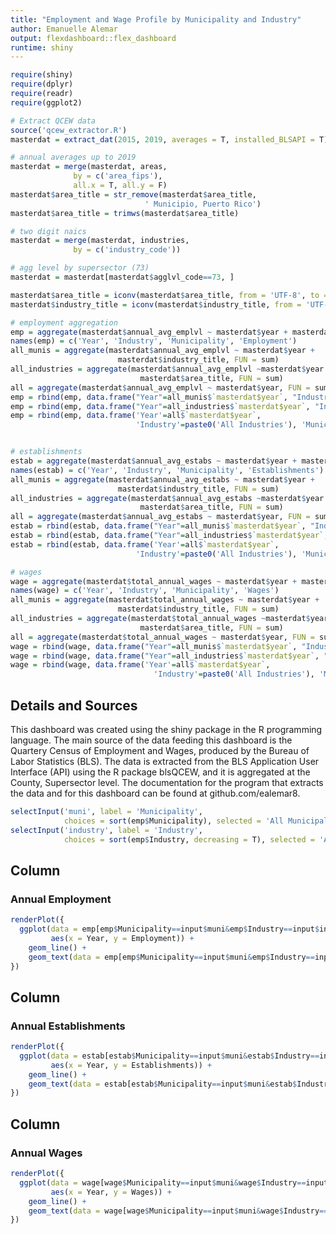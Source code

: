 ---
title: "Employment and Wage Profile by Municipality and Industry"
author: Emanuelle Alemar
output: flexdashboard::flex_dashboard
runtime: shiny
---
    

```{r dat, include=FALSE}
require(shiny)
require(dplyr)
require(readr)
require(ggplot2)

# Extract QCEW data 
source('qcew_extractor.R')
masterdat = extract_dat(2015, 2019, averages = T, installed_BLSAPI = T)

# annual averages up to 2019
masterdat = merge(masterdat, areas,
              by = c('area_fips'),
              all.x = T, all.y = F)
masterdat$area_title = str_remove(masterdat$area_title,
                              ' Municipio, Puerto Rico')
masterdat$area_title = trimws(masterdat$area_title)

# two digit naics
masterdat = merge(masterdat, industries,
              by = c('industry_code'))

# agg level by supersector (73)
masterdat = masterdat[masterdat$agglvl_code==73, ]

masterdat$area_title = iconv(masterdat$area_title, from = 'UTF-8', to = 'ASCII//TRANSLIT')
masterdat$industry_title = iconv(masterdat$industry_title, from = 'UTF-8', to = 'ASCII//TRANSLIT')

# employment aggregation
emp = aggregate(masterdat$annual_avg_emplvl ~ masterdat$year + masterdat$industry_title + masterdat$area_title, FUN = sum)
names(emp) = c('Year', 'Industry', 'Municipality', 'Employment')
all_munis = aggregate(masterdat$annual_avg_emplvl ~ masterdat$year +
                        masterdat$industry_title, FUN = sum)
all_industries = aggregate(masterdat$annual_avg_emplvl ~masterdat$year +
                             masterdat$area_title, FUN = sum)
all = aggregate(masterdat$annual_avg_emplvl ~ masterdat$year, FUN = sum)
emp = rbind(emp, data.frame("Year"=all_munis$`masterdat$year`, "Industry"=all_munis$`masterdat$industry_title`, "Municipality"=paste0('All Municipalities'), 'Employment'=all_munis$`masterdat$annual_avg_emplvl`))
emp = rbind(emp, data.frame("Year"=all_industries$`masterdat$year`, "Industry"=paste0('All Industries'), "Municipality"=all_industries$`masterdat$area_title`, "Employment"=all_industries$`masterdat$annual_avg_emplvl`))
emp = rbind(emp, data.frame('Year'=all$`masterdat$year`,
                            'Industry'=paste0('All Industries'), 'Municipality'=paste0('All Municipalities'), 'Employment'=all$`masterdat$annual_avg_emplvl`))


# establishments
estab = aggregate(masterdat$annual_avg_estabs ~ masterdat$year + masterdat$industry_title + masterdat$area_title, FUN = sum)
names(estab) = c('Year', 'Industry', 'Municipality', 'Establishments')
all_munis = aggregate(masterdat$annual_avg_estabs ~ masterdat$year +
                        masterdat$industry_title, FUN = sum)
all_industries = aggregate(masterdat$annual_avg_estabs ~masterdat$year +
                             masterdat$area_title, FUN = sum)
all = aggregate(masterdat$annual_avg_estabs ~ masterdat$year, FUN = sum)
estab = rbind(estab, data.frame("Year"=all_munis$`masterdat$year`, "Industry"=all_munis$`masterdat$industry_title`, "Municipality"=paste0('All Municipalities'), 'Establishments'=all_munis$`masterdat$annual_avg_estabs`))
estab = rbind(estab, data.frame("Year"=all_industries$`masterdat$year`, "Industry"=paste0('All Industries'), "Municipality"=all_industries$`masterdat$area_title`, "Establishments"=all_industries$`masterdat$annual_avg_estabs`))
estab = rbind(estab, data.frame('Year'=all$`masterdat$year`,
                            'Industry'=paste0('All Industries'), 'Municipality'=paste0('All Municipalities'), 'Establishments'=all$`masterdat$annual_avg_estabs`))

# wages
wage = aggregate(masterdat$total_annual_wages ~ masterdat$year + masterdat$industry_title + masterdat$area_title, FUN = sum)
names(wage) = c('Year', 'Industry', 'Municipality', 'Wages')
all_munis = aggregate(masterdat$total_annual_wages ~ masterdat$year +
                        masterdat$industry_title, FUN = sum)
all_industries = aggregate(masterdat$total_annual_wages ~masterdat$year +
                             masterdat$area_title, FUN = sum)
all = aggregate(masterdat$total_annual_wages ~ masterdat$year, FUN = sum)
wage = rbind(wage, data.frame("Year"=all_munis$`masterdat$year`, "Industry"=all_munis$`masterdat$industry_title`, "Municipality"=paste0('All Municipalities'), 'Wages'=all_munis$`masterdat$total_annual_wages`))
wage = rbind(wage, data.frame("Year"=all_industries$`masterdat$year`, "Industry"=paste0('All Industries'), "Municipality"=all_industries$`masterdat$area_title`, "Wages"=all_industries$`masterdat$total_annual_wages`))
wage = rbind(wage, data.frame('Year'=all$`masterdat$year`,
                                'Industry'=paste0('All Industries'), 'Municipality'=paste0('All Municipalities'), 'Wages'=all$`masterdat$total_annual_wages`))
```
    
Details and Sources {.sidebar data-width=300}
-------------------------------------

This dashboard was created using the shiny package in the R programming language. The main source of the data feeding this dashboard is the Quartery Census of Employment and Wages, produced by the Bureau of Labor Statistics (BLS). The data is extracted from the BLS Application User Interface (API) using the R package blsQCEW, and it is aggregated at the County, Supersector level. The documentation for the program that extracts the data and for this dashboard can be found at github.com/ealemar8. 

```{r}
selectInput('muni', label = 'Municipality',
            choices = sort(emp$Municipality), selected = 'All Municipalities')
selectInput('industry', label = 'Industry',
            choices = sort(emp$Industry, decreasing = T), selected = 'All Industries')
```


Column
-------------------------------------

### Annual Employment 
    
```{r}
renderPlot({
  ggplot(data = emp[emp$Municipality==input$muni&emp$Industry==input$industry, ], 
         aes(x = Year, y = Employment)) +
    geom_line() +
    geom_text(data = emp[emp$Municipality==input$muni&emp$Industry==input$industry, ], aes(y = Employment, label = as.character(Employment))) + ggtitle(paste0('Persons employed in ', input$muni, ' - ', input$industry)) 
})
```
   
Column
-------------------------------------

### Annual Establishments

```{r}
renderPlot({
  ggplot(data = estab[estab$Municipality==input$muni&estab$Industry==input$industry, ], 
         aes(x = Year, y = Establishments)) +
    geom_line() +
    geom_text(data = estab[estab$Municipality==input$muni&estab$Industry==input$industry, ], aes(y = Establishments, label = as.character(round(Establishments, 2)))) + ggtitle(paste0('Establishments in ', input$muni,' - ', input$industry)) 
})
```
    
    
Column
-------------------------------------

### Annual Wages

```{r}
renderPlot({
  ggplot(data = wage[wage$Municipality==input$muni&wage$Industry==input$industry, ], 
         aes(x = Year, y = Wages)) +
    geom_line() +
    geom_text(data = wage[wage$Municipality==input$muni&wage$Industry==input$industry, ], aes(y = Wages, label = dollar(Wages, scale = 0.000001, suffix='M'))) + ggtitle(paste0('Wages in ', input$muni, ' - ', input$industry))  
})
```






